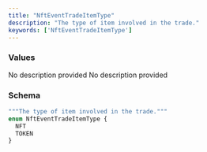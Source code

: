 ```yaml
---
title: "NftEventTradeItemType"
description: "The type of item involved in the trade."
keywords: ['NftEventTradeItemType']
---
```


### Values

<ResponseField name="NFT" type="enum">
  No description provided
</ResponseField>

<ResponseField name="TOKEN" type="enum">
  No description provided
</ResponseField>

### Schema


```graphql 
"""The type of item involved in the trade."""
enum NftEventTradeItemType {
  NFT
  TOKEN
}
```
